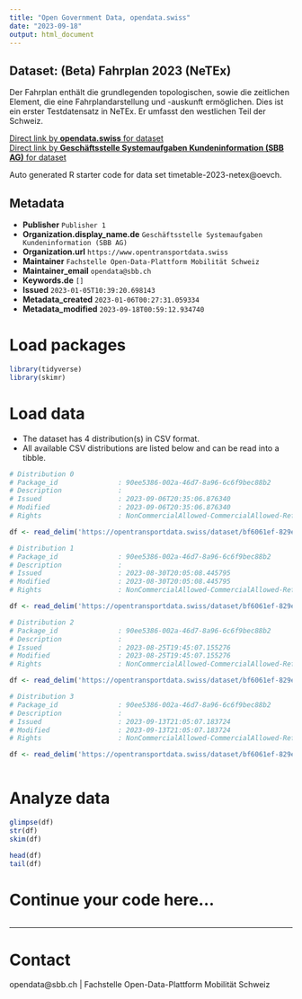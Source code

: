 ```yaml
---
title: "Open Government Data, opendata.swiss"
date: "2023-09-18"
output: html_document
---
```


## Dataset: (Beta) Fahrplan 2023 (NeTEx)

Der Fahrplan enthält die grundlegenden topologischen, sowie die zeitlichen Element, die eine Fahrplandarstellung und -auskunft ermöglichen. Dies ist ein erster Testdatensatz in NeTEx. Er umfasst den westlichen Teil der Schweiz. 


[Direct link by **opendata.swiss** for dataset](https://opendata.swiss/de/dataset/fahrplan-2023-netex-beta)<br>
[Direct link by **Geschäftsstelle Systemaufgaben Kundeninformation (SBB AG)** for dataset](https://opentransportdata.swiss/dataset/timetable-2023-netex)

Auto generated R starter code for data set timetable-2023-netex@oevch.

## Metadata

- **Publisher** `Publisher 1`
- **Organization.display_name.de** `Geschäftsstelle Systemaufgaben Kundeninformation (SBB AG)`
- **Organization.url** `https://www.opentransportdata.swiss`
- **Maintainer** `Fachstelle Open-Data-Plattform Mobilität Schweiz`
- **Maintainer_email** `opendata@sbb.ch`
- **Keywords.de** `[]`
- **Issued** `2023-01-05T10:39:20.698143`
- **Metadata_created** `2023-01-06T00:27:31.059334`
- **Metadata_modified** `2023-09-18T00:59:12.934740`


# Load packages

```r

library(tidyverse)
library(skimr)

```

# Load data

-   The dataset has 4 distribution(s) in CSV format.
-   All available CSV distributions are listed below and can be read into a tibble.

```r

# Distribution 0
# Package_id               : 90ee5386-002a-46d7-8a96-6c6f9bec88b2
# Description              : 
# Issued                   : 2023-09-06T20:35:06.876340
# Modified                 : 2023-09-06T20:35:06.876340
# Rights                   : NonCommercialAllowed-CommercialAllowed-ReferenceRequired

df <- read_delim('https://opentransportdata.swiss/dataset/bf6061ef-829e-42fd-9b98-8990bfbaf03f/resource/9602ed95-fdc0-4b3d-8f2b-3b99853f5630/download/prod_netex_tt_1.10_che_ski_2023_oev-schweiz_readme_1_1_202309060609.csv')

# Distribution 1
# Package_id               : 90ee5386-002a-46d7-8a96-6c6f9bec88b2
# Description              : 
# Issued                   : 2023-08-30T20:05:08.445795
# Modified                 : 2023-08-30T20:05:08.445795
# Rights                   : NonCommercialAllowed-CommercialAllowed-ReferenceRequired

df <- read_delim('https://opentransportdata.swiss/dataset/bf6061ef-829e-42fd-9b98-8990bfbaf03f/resource/dbb36a52-4b70-4530-bd79-730ae60a2169/download/prod_netex_tt_1.10_che_ski_2023_oev-schweiz_readme_1_1_202308300608.csv')

# Distribution 2
# Package_id               : 90ee5386-002a-46d7-8a96-6c6f9bec88b2
# Description              : 
# Issued                   : 2023-08-25T19:45:07.155276
# Modified                 : 2023-08-25T19:45:07.155276
# Rights                   : NonCommercialAllowed-CommercialAllowed-ReferenceRequired

df <- read_delim('https://opentransportdata.swiss/dataset/bf6061ef-829e-42fd-9b98-8990bfbaf03f/resource/f437d564-769f-4d68-8592-ff888ad80e9b/download/prod_netex_tt_1.10_che_ski_2023_oev-schweiz_readme_1_1_202308230608.csv')

# Distribution 3
# Package_id               : 90ee5386-002a-46d7-8a96-6c6f9bec88b2
# Description              : 
# Issued                   : 2023-09-13T21:05:07.183724
# Modified                 : 2023-09-13T21:05:07.183724
# Rights                   : NonCommercialAllowed-CommercialAllowed-ReferenceRequired

df <- read_delim('https://opentransportdata.swiss/dataset/bf6061ef-829e-42fd-9b98-8990bfbaf03f/resource/42fd9e17-0445-4d13-a524-d396a4c17869/download/prod_netex_tt_1.10_che_ski_2023_oev-schweiz_readme_1_1_202309130609.csv')



```

# Analyze data

```r

glimpse(df)
str(df)
skim(df)

head(df)
tail(df)

```

# Continue your code here...

```r

```

------------------------------------------------------------------------

# Contact

opendata@sbb.ch | Fachstelle Open-Data-Plattform Mobilität Schweiz
